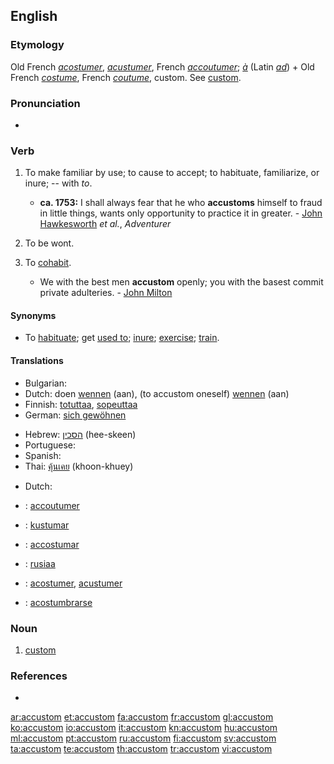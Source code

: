 ==English==

===Etymology===
Old French ''[[acostumer]]'', ''[[acustumer]]'', French ''[[accoutumer]]''; ''[[à]]'' (Latin ''[[ad]]'') + Old French ''[[costume]]'', French ''[[coutume]]'', custom. See [[custom]].

===Pronunciation===
* {{audio|en-us-accustom.ogg|Audio (US)}}

===Verb===
{{en-verb}}

# {{transitive}} To make familiar by use; to cause to accept; to habituate, familiarize, or inure; -- with ''to''.
#* '''ca. 1753:''' I shall always fear that he who '''accustoms''' himself to fraud in little things, wants only opportunity to practice it in greater. - [[w:John Hawkesworth|John Hawkesworth]] ''et al.'', ''Adventurer''
# {{context|intransitive|obsolete}} To be wont.
# {{context|intransitive|obsolete}} To [[cohabit]].
#* We with the best men '''accustom''' openly; you with the basest commit private adulteries. - [[w:John Milton|John Milton]]

====Synonyms====
* To [[habituate]]; get [[used to]]; [[inure]]; [[exercise]]; [[train]].

====Translations====
{{trans-top|To make familiar by use}}
* Bulgarian: {{t|bg|свиквам}}
* Dutch: doen [[wennen]] (aan), (to accustom oneself) [[wennen]] (aan)
* Finnish: [[totuttaa]], [[sopeuttaa]]
* German: [[sich gewöhnen]]
{{trans-mid}}
* Hebrew: [[הסכין]] (hee-skeen)
* Portuguese: {{t+|pt|acostumar}}
* Spanish: {{t-|es|acostumbrarse}}
* Thai: [[คุ้นเคย]] (khoon-khuey)
{{trans-bottom}}

{{trans-top|To be wont}}
* Dutch: {{t+|nl|plegen}}
{{trans-mid}}
{{trans-bottom}}

{{trans-top|To cohabit}}
{{trans-mid}}
{{trans-bottom}}

{{checktrans-top}}
* {{ttbc|French}}: [[accoutumer]]
* {{ttbc|Ido}}: [[kustumar]]
* {{ttbc|Interlingua}}: [[accostumar]]
{{checktrans-mid}}
* {{ttbc|Isthmus Zapotec}}: [[rusiaa]]
* {{ttbc|Old French}}: [[acostumer]], [[acustumer]]
* {{ttbc|Spanish}}: [[acostumbrarse]]
{{checktrans-bottom}}

===Noun===
{{en-noun}}

# {{obsolete}} [[custom]]

===References===
* {{R:Webster 1913}}

[[ar:accustom]]
[[et:accustom]]
[[fa:accustom]]
[[fr:accustom]]
[[gl:accustom]]
[[ko:accustom]]
[[io:accustom]]
[[it:accustom]]
[[kn:accustom]]
[[hu:accustom]]
[[ml:accustom]]
[[pt:accustom]]
[[ru:accustom]]
[[fi:accustom]]
[[sv:accustom]]
[[ta:accustom]]
[[te:accustom]]
[[th:accustom]]
[[tr:accustom]]
[[vi:accustom]]